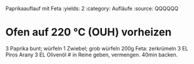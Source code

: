 Paprikaauflauf mit Feta
:yields: 2
:category: Aufläufe
:source: QQQQQQ

# Ofen auf 220 °C (OUH) vorheizen

3 Paprika bunt; würfeln
1 Zwiebel; grob würfeln
200g Feta: zerkrümeln
3 EL Piros Arany
3 EL Olivenöl
# in Reine geben, vermengen. 40min backen.
